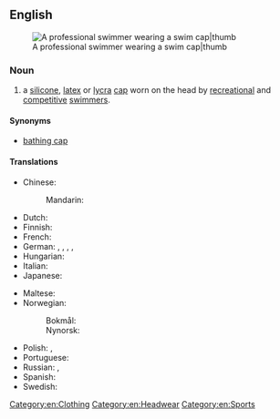 {{also|swimcap}}
==English==
{{wikipedia}}
[[Image:Eamon Sullivan - 4x100 Beijing 2008.jpg|A professional swimmer wearing a swim cap|thumb]]

===Noun===
{{en-noun}}

# a [[silicone]], [[latex]] or [[Lycra|lycra]] [[cap]] worn on the head by [[recreation]]al and [[competitive]] [[swimmer]]s.

====Synonyms====
* [[bathing cap]]

====Translations====
{{trans-top|cap worn by swimmers}}
* Chinese:
*: Mandarin: {{t+|cmn|泳帽|tr=yǒngmào|sc=Hani}}
* Dutch: {{t+|nl|badmuts|f}}
* Finnish: {{t+|fi|uimalakki}}
* French: {{t|fr|bonnet de bain|m}}
* German: {{t|de|Bademütze|f}}, {{t|de|Badehaube|f}}, {{t|de|Schwimmhaube}}, {{t|de|Schwimmkappe|f}}, {{t+|de|Badekappe|f}}
* Hungarian: {{t+|hu|úszósapka}}
* Italian: {{t+|it|cuffia|f}}
* Japanese: {{t|ja|水泳帽|tr=すいえいぼう, suieibō|sc=Jpan}}
{{trans-mid}}
* Maltese: {{t|mt|kappa|f}}
* Norwegian:
*: Bokmål: {{t+|nb|badehette|m|f}}
*: Nynorsk: {{t|nn|badehette|f}}
* Polish: {{t+|pl|czepek|m}}, {{t|pl|czepek pływacki|m}}
* Portuguese: {{t|pt|touca de natação|f}}
* Russian: {{t|ru|[[ша́почка]] [[для]] [[купание|купа́ния]]/[[плавание|пла́вания]]|f}}, {{t+|ru|ша́почка|f}}
* Spanish: {{t|es|gorro de natación|m}}
* Swedish: {{t|sv|badmössa|c}}
{{trans-bottom}}

[[Category:en:Clothing]]
[[Category:en:Headwear]]
[[Category:en:Sports]]